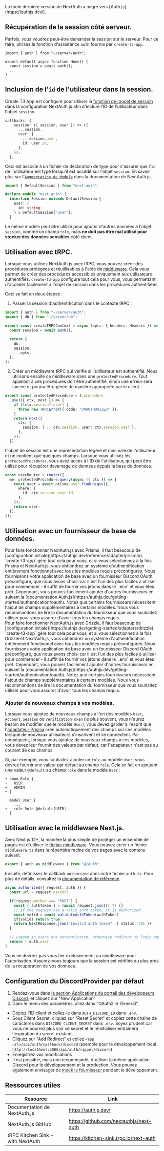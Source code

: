 
<Callout type="warning">
  La toute dernière version de NextAuth a migré vers
  [Auth.js](https://authjs.dev/).
</Callout>

## Récupération de la session côté serveur.

Parfois, vous voudrez peut-être demander la session sur le serveur. Pour ce faire, utilisez la fonction d'assistance `auth` fournie par `create-t3-app`.

```tsx:app/page.tsx
import { auth } from "~/server/auth";

export default async function Home() {
  const session = await auth();
  ...
}
```

## Inclusion de l'`id` de l'utilisateur dans la session.

Create T3 App est configuré pour utiliser la [fonction de rappel de session](https://authjs.dev/guides/extending-the-session) dans la configuration NextAuth.js afin d'inclure l'ID de l'utilisateur dans l'objet `session`.

```ts:server/auth/config.ts
callbacks: {
    session: ({ session, user }) => ({
      ...session,
      user: {
        ...session.user,
        id: user.id,
      },
    }),
  },
```

Ceci est associé à un fichier de déclaration de type pour s'assurer que l'`id` de l'utilisateur est typé lorsqu'il est accédé sur l'objet `session`. En savoir plus sur l'[`Augmentation de Module`](https://authjs.dev/getting-started/typescript#resources*module-augmentation) dans la documentation de NextAuth.js.

```ts:server/auth/config.ts
import { DefaultSession } from "next-auth";

declare module "next-auth" {
  interface Session extends DefaultSession {
    user: {
      id: string;
    } & DefaultSession["user"];
  }
```

Le même modèle peut être utilisé pour ajouter d'autres données à l'objet `session`, comme un champ `role`, mais **ne doit pas être mal utilisé pour stocker des données sensibles** côté client.

## Utilisation avec tRPC.

Lorsque vous utilisez NextAuth.js avec tRPC, vous pouvez créer des procédures protégées et réutilisables à l'aide de [middleware](https://trpc.io/docs/v11/middlewares). Cela vous permet de créer des procédures accessibles uniquement aux utilisateurs authentifiés. `create-t3-app` configure tout cela pour vous, vous permettant d'accéder facilement à l'objet de session dans les procédures authentifiées.

Ceci se fait en deux étapes :

1. Passer la session d'authentification dans le contexte tRPC :

```ts:server/api/trpc.ts
import { auth } from "~/server/auth";
import { db } from "~/server/db";

export const createTRPCContext = async (opts: { headers: Headers }) => {
  const session = await auth();

  return {
    db,
    session,
    ...opts,
  };
};
```

2. Créer un middleware tRPC qui vérifie si l'utilisateur est authentifié. Nous utilisons ensuite ce middleware dans une `protectedProcedure`. Tout appelant à ces procédures doit être authentifié, sinon une erreur sera lancée et pourra être gérée de manière appropriée par le client.

```ts:server/api/trpc.ts
export const protectedProcedure = t.procedure
  .use(({ ctx, next }) => {
    if (!ctx.session?.user) {
      throw new TRPCError({ code: "UNAUTHORIZED" });
    }
    return next({
      ctx: {
        session: { ...ctx.session, user: ctx.session.user },
      },
    });
  });
```

L'objet de session est une représentation légère et minimale de l'utilisateur et ne contient que quelques champs. Lorsque vous utilisez les `protectedProcedures`, vous avez accès à l'ID de l'utilisateur, qui peut être utilisé pour récupérer davantage de données depuis la base de données.

```ts:server/api/routers/user.ts
const userRouter = router({
  me: protectedProcedure.query(async ({ ctx }) => {
    const user = await prisma.user.findUnique({
      where: {
        id: ctx.session.user.id,
      },
    });
    return user;
  }),
});
```

## Utilisation avec un fournisseur de base de données.

<Tabs slotOne="Prisma" slotTwo="Drizzle" tabName="db-provider">
  <div slot="1">
    Pour faire fonctionner NextAuth.js avec Prisma, il faut beaucoup de
    [configuration initiale](https://authjs.dev/reference/adapter/prisma/).
    `create-t3-app` gère tout cela pour vous, et si vous sélectionnez à la fois
    Prisma et NextAuth.js, vous obtiendrez un système d'authentification
    entièrement fonctionnel avec tous les modèles requis préconfigurés. Nous
    fournissons votre application de base avec un fournisseur Discord OAuth
    préconfiguré, que nous avons choisi car il est l'un des plus faciles à
    utiliser pour commencer - il suffit de fournir vos jetons dans le `.env` et
    vous êtes prêt. Cependant, vous pouvez facilement ajouter d'autres
    fournisseurs en suivant la [documentation
    Auth.js](https://authjs.dev/getting-started/authentication/oauth). Notez que
    certains fournisseurs nécessitent l'ajout de champs supplémentaires à
    certains modèles. Nous vous recommandons de lire la documentation du
    fournisseur que vous souhaitez utiliser pour vous assurer d'avoir tous les
    champs requis.
  </div>
  <div slot="2">
    Pour faire fonctionner NextAuth.js avec Drizzle, il faut beaucoup de
    [configuration
    initiale](https://authjs.dev/getting-started/adapters/drizzle).
    `create-t3-app` gère tout cela pour vous, et si vous sélectionnez à la fois
    Drizzle et NextAuth.js, vous obtiendrez un système d'authentification
    entièrement fonctionnel avec tous les modèles requis préconfigurés. Nous
    fournissons votre application de base avec un fournisseur Discord OAuth
    préconfiguré, que nous avons choisi car il est l'un des plus faciles à
    utiliser pour commencer - il suffit de fournir vos jetons dans le `.env` et
    vous êtes prêt. Cependant, vous pouvez facilement ajouter d'autres
    fournisseurs en suivant la [documentation
    Auth.js](https://authjs.dev/getting-started/authentication/oauth). Notez que
    certains fournisseurs nécessitent l'ajout de champs supplémentaires à
    certains modèles. Nous vous recommandons de lire la documentation du
    fournisseur que vous souhaitez utiliser pour vous assurer d'avoir tous les
    champs requis.
  </div>
</Tabs>

### Ajouter de nouveaux champs à vos modèles.

Lorsque vous ajoutez de nouveaux champs à l'un des modèles `User`, `Account`, `Session` ou `VerificationToken` (le plus souvent, vous n'aurez besoin de modifier que le modèle `User`), vous devez garder à l'esprit que l'[adaptateur Prisma](https://authjs.dev/reference/adapter/prisma/) crée automatiquement des champs sur ces modèles lorsque de nouveaux utilisateurs s'inscrivent et se connectent. Par conséquent, lorsque vous ajoutez de nouveaux champs à ces modèles, vous devez leur fournir des valeurs par défaut, car l'adaptateur n'est pas au courant de ces champs.

Si, par exemple, vous souhaitez ajouter un `role` au modèle `User`, vous devrez fournir une valeur par défaut au champ `role`. Cela se fait en ajoutant une valeur `@default` au champ `role` dans le modèle `User` :

```diff:prisma/schema.prisma
+ enum Role {
+   USER
+   ADMIN
+ }

  model User {
    ...
+   role Role @default(USER)
  }
```

## Utilisation avec le middleware Next.js.

Avec Next.js 12+, la manière la plus simple de protéger un ensemble de pages est d'utiliser le [fichier middleware](https://authjs.dev/getting-started/session-management/protecting?framework=express#nextjs-middleware). Vous pouvez créer un fichier `middleware.ts` dans le répertoire racine de vos pages avec le contenu suivant.

```middleware.ts
export { auth as middleware } from "@/auth"
```

Ensuite, définissez le callback `authorized` dans votre fichier `auth.ts`. Pour plus de détails, consultez la [documentation de référence](https://authjs.dev/reference/nextjs#authorized).

```app/auth.ts
async authorized({ request, auth }) {
  const url = request.nextUrl

  if(request.method === "POST") {
    const { authToken } = (await request.json()) ?? {}
    // If the request has a valid auth token, it is authorized
    const valid = await validateAuthToken(authToken)
    if(valid) return true
    return NextResponse.json("Invalid auth token", { status: 401 })
  }

  // Logged in users are authenticated, otherwise redirect to login page
  return !!auth.user
}
```

<Callout type="warning">
  Vous ne devriez pas vous fier exclusivement au middleware pour l'autorisation.
  Assurez-vous toujours que la session est vérifiée au plus près de la
  récupération de vos données.
</Callout>

## Configuration du DiscordProvider par défaut

1. Rendez-vous dans [la section Applications du portail des développeurs Discord](https://discord.com/developers/applications), et cliquez sur "New Application"
1. Dans le menu des paramètres, allez dans "OAuth2 => General"

- Copiez l'ID client et collez-le dans `AUTH_DISCORD_ID` dans `.env`.
- Sous Client Secret, cliquez sur "Reset Secret" et copiez cette chaîne de caractères dans `DISCORD CLIENT_SECRET` dans `.env`. Soyez prudent car vous ne pourrez plus voir ce secret et le réinitialiser entraînera l'expiration du secret existant.
- Cliquez sur "Add Redirect" et collez `<app url>/api/auth/callback/discord` (exemple pour le développement local : <code class="break-all">http://localhost:3000/api/auth/rappel/discord</code>)
- Enregistrez vos modifications
- Il est possible, mais non recommandé, d'utiliser la même application Discord pour le développement et la production. Vous pouvez également envisager de [mock le fournisseur](https://github.com/trpc/trpc/blob/main/examples/next-prisma-websockets-starter/src/pages/api/auth/%5B...nextauth%5D.ts) pendant le développement.

## Ressources utiles

| Resource                          | Link                                    |
| --------------------------------- | --------------------------------------- |
| Documentation de NextAuth.js      | https://authjs.dev/                     |
| NextAuth.js GitHub                | https://github.com/nextauthjs/next-auth |
| tRPC Kitchen Sink - with NextAuth | https://kitchen-sink.trpc.io/next-auth  |
